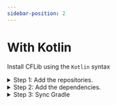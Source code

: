 ```yaml
---
sidebar-position: 2
---
```



# With Kotlin

Install CFLib using the `Kotlin` syntax

<details>
<summary>Step 1: Add the repositories.</summary>

In your root `build.gradle.kts` file (`your-project/build.gradle.kts`), find the `allprojects/repositories` block. It should look like this:

```kotlin
allprojects {
    repositories {
        mavenCentral()
        google()
    }
}
```

Add this line at the end of the block:

```kotlin
maven("https://jitpack.io/")
maven("https://maven.brott.dev/")
```

It should now look like this:

```kotlin
allprojects {
    repositories {
        mavenCentral()
        google()

        maven("https://jitpack.io/")
        maven("https://maven.brott.dev/")
    }
}
```
</details>

<details>
<summary>Step 2: Add the dependencies.</summary>

In your `build.dependencies.gradle.kts` file, find the `dependencies` block. It should look similar to this:

```kotlin
dependencies {
    implementation("org.firstinspires.ftc:Inspection:8.0.0")
    implementation("org.firstinspires.ftc:Blocks:8.0.0")
    implementation("org.firstinspires.ftc:Tfod:8.0.0")
    implementation("org.firstinspires.ftc:RobotCore:8.0.0")
    implementation("org.firstinspires.ftc:RobotServer:8.0.0")
    implementation("org.firstinspires.ftc:OnBotJava:8.0.0")
    implementation("org.firstinspires.ftc:Hardware:8.0.0")
    implementation("org.firstinspires.ftc:FtcCommon:8.0.0")
    implementation("org.tensorflow:tensorflow-lite-task-vision:0.2.0")
    implementation("androidx.appcompat:appcompat:1.2.0")
    implementation("org.firstinspires.ftc:gameAssets-PowerPlay:1.0.0")
}
```

:::caution

Make sure you are in the *root* `build.dependencies.gradle.kts` file, not a different one.

:::

Add this line to the end of the block

```kotlin
implementation("com.acmerobotics.dashboard:dashboard:0.4.4")
```

So that it looks like this

```kotlin
dependencies {
    implementation("org.firstinspires.ftc:Inspection:8.0.0")
    implementation("org.firstinspires.ftc:Blocks:8.0.0")
    implementation("org.firstinspires.ftc:Tfod:8.0.0")
    implementation("org.firstinspires.ftc:RobotCore:8.0.0")
    implementation("org.firstinspires.ftc:RobotServer:8.0.0")
    implementation("org.firstinspires.ftc:OnBotJava:8.0.0")
    implementation("org.firstinspires.ftc:Hardware:8.0.0")
    implementation("org.firstinspires.ftc:FtcCommon:8.0.0")
    implementation("org.tensorflow:tensorflow-lite-task-vision:0.2.0")
    implementation("androidx.appcompat:appcompat:1.2.0")
    implementation("org.firstinspires.ftc:gameAssets-PowerPlay:1.0.0")

    implementation("com.acmerobotics.dashboard:dashboard:0.4.4")
}
```

In your `TeamCode/build.gradle.kts` file, find the `dependencies` block. It should look something like this:

:::caution

Make sure you are in the *project* `build.gradle.kts`, not the root `build.gradle.kts`

:::

```kotlin
dependencies {
    implementation(project(":FtcRobotController"))
    annotationProcessor(files("lib/OpModeAnnotationProcessor.jar"))
}
```

Add these lines at the end of the block

```kotlin
implementation("com.github.AtomicRobotics3805:CFLib:0.2.0")
implementation("org.apache.commons:commons-math3:3.6.1")
implementation("com.acmerobotics.roadrunner:core:0.5.5")
implementation("com.github.NoahBres:MeepMeep:2.0.1")
```

So it looks like this

```kotlin
dependencies {
    implementation(project(":FtcRobotController"))
    annotationProcessor(files("lib/OpModeAnnotationProcessor.jar"))

    implementation("com.github.AtomicRobotics3805:CFLib:0.2.0")
    implementation("org.apache.commons:commons-math3:3.6.1")
    implementation("com.acmerobotics.roadrunner:core:0.5.5")
    implementation("com.github.NoahBres:MeepMeep:2.0.1")
}
```

</details>

<details>
<summary>Step 3: Sync Gradle</summary>

<Tabs>
  <TabItem value="android-studio" label="With Android Studio" default>

  In the top right corner, press the `Sync Project with Gradle Files` button.

  ![Sync Gradle Android Studio Button](https://github.com/AtomicRobotics3805/CFLib/blob/main/Documentation/ANDROID_STUDIO_sync-gradle.png?raw=true)

  </TabItem>
  <TabItem value="intellij-idea" label="With Intellij IDEA">

  On the upper right toolbar, there should be a `Gradle` tab.

  ![Open Gradle Tab](https://github.com/AtomicRobotics3805/CFLib/blob/main/Documentation/IDEA_gradle-tab.png?raw=true)

  Then click the `Reload All Gradle Files` button.

  ![Reload All Gradle Files](https://github.com/AtomicRobotics3805/CFLib/blob/main/Documentation/IDEA_sync-gradle.png?raw=true)

  </TabItem>
</Tabs>
</details>